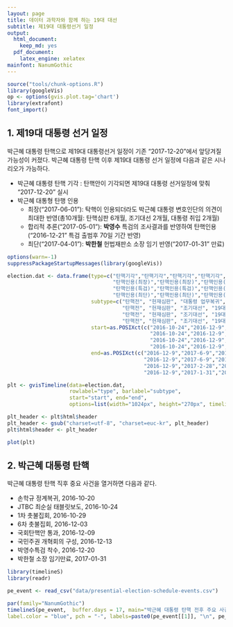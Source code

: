 ```yaml
---
layout: page
title: 데이터 과학자와 함께 하는 19대 대선
subtitle: 제19대 대통령선거 일정
output:
  html_document: 
    keep_md: yes
  pdf_document:
    latex_engine: xelatex
mainfont: NanumGothic
---
```


```r
source("tools/chunk-options.R")
library(googleVis)
op <- options(gvis.plot.tag='chart')
library(extrafont)
font_import()
```

## 1. 제19대 대통령 선거 일정

박근혜 대통령 탄핵으로 제19대 대통령선거 일정이 기존 "2017-12-20"에서 앞당겨질 가능성이 커졌다.
박근혜 대통령 탄핵 이후 제19대 대통령 선거 일정에 다음과 같은 시나리오가 가능하다.

- 박근혜 대통령 탄핵 기각 : 탄핵안이 기각되면 제19대 대통령 선거일정에 맞춰 "2017-12-20" 실시
- 박근혜 대통형 탄행 인용 
    - 최장("2017-06-01"): 탁핵이 인용되더라도 박근혜 대통령 변호인단의 의견이 최대한 반영(총10개월: 탄핵심판 6개월, 조기대선 2개월, 대통령 취입 2개월)
    - 합리적 추론("2017-05-01"): **박영수** 특검의 조사결과를 반영하여 탄핵인용("2016-12-21" 특검 출범후 70일 기간 반영)
    - 최단("2017-04-01"): **박한철** 헌법재판소 소장 임기 반영("2017-01-31" 만료) 


```r
options(warn=-1)
suppressPackageStartupMessages(library(googleVis))

election.dat <- data.frame(type=c("탄핵기각","탄핵기각","탄핵기각","탄핵기각",
                                  "탄핵인용(최장)","탄핵인용(최장)","탄핵인용(최장)","탄핵인용(최장)",
                                  "탄핵인용(특검)","탄핵인용(특검)","탄핵인용(특검)","탄핵인용(특검)",
                                  "탄핵인용(최단)","탄핵인용(최단)","탄핵인용(최단)","탄핵인용(최단)"),
                           subtype=c("탄핵전", "헌재심판", "대통령 업무복귀", "19대 인수위",
                                     "탄핵전", "헌재심판", "조기대선", "19대 인수위",
                                     "탄핵전", "헌재심판", "조기대선", "19대 인수위",
                                     "탄핵전", "헌재심판", "조기대선", "19대 인수위"),
                           start=as.POSIXct(c("2016-10-24","2016-12-9","2017-6-10","2017-12-20",
                                              "2016-10-24","2016-12-9","2017-6-10","2017-8-11",
                                              "2016-10-24","2016-12-9","2017-3-1","2017-5-1",
                                              "2016-10-24","2016-12-9","2017-2-1","2017-4-1")),
                           end=as.POSIXct(c("2016-12-9","2017-6-9","2017-12-19","2018-2-25",
                                            "2016-12-9","2017-6-9","2017-8-10","2017-10-11",
                                            "2016-12-9","2017-2-28","2017-4-30","2017-8-1",
                                            "2016-12-9","2017-1-31","2017-3-31","2017-5-30")))

plt <- gvisTimeline(data=election.dat,
                    rowlabel="type", barlabel="subtype",
                    start="start", end="end",
                    options=list(width="1024px", height="270px", timeline="{showRowLabels:true}"))

plt_header <- plt$html$header
plt_header <- gsub("charset=utf-8", "charset=euc-kr", plt_header)
plt$html$header <- plt_header

plot(plt)
```

## 2. 박근혜 대통령 탄핵 

박근혜 대통령 탄핵 직후 중요 사건을 열거하면 다음과 같다.


- 손학규 정계복귀, 2016-10-20
- JTBC 최순실 태블릿보도, 2016-10-24
- 1차 촛불집회, 2016-10-29
- 6차 촛불집회, 2016-12-03
- 국회탄핵안 통과, 2016-12-09
- 국민주권 개혁회의 구성, 2016-12-13
- 박영수특검 착수, 2016-12-20
- 박한철 소장 임기만료, 2017-01-31


```r

library(timelineS)
library(readr)

pe_event <- read_csv("data/presential-election-schedule-events.csv")

par(family="NanumGothic")
timelineS(pe_event,  buffer.days = 17, main="박근혜 대통령 탄핵 전후 주요 사건", label.direction = "up", label.length = c(0.2,0.8,0.4,1.2), label.position = 3,
label.color = "blue", pch = "-", labels=paste0(pe_event[[1]], "\n", pe_event[[2]]), scale = "month", scale.format="%m-%d", label.angle=45)
```

